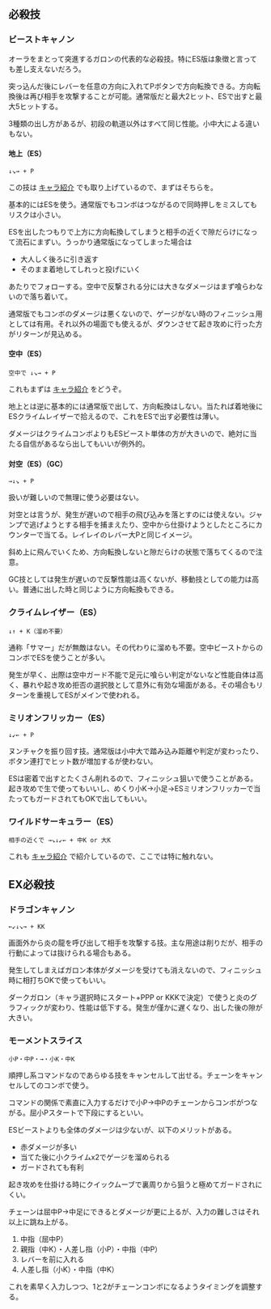 ## 必殺技

### ビーストキャノン

オーラをまとって突進するガロンの代表的な必殺技。特にES版は象徴と言っても差し支えないだろう。

突っ込んだ後にレバーを任意の方向に入れてPボタンで方向転換できる。方向転換後は再び相手を攻撃することが可能。通常版だと最大2ヒット、ESで出すと最大5ヒットする。

3種類の出し方があるが、初段の軌道以外はすべて同じ性能。小中大による違いもない。

#### 地上（ES）

```
↓↘→ + P
```

この技は [キャラ紹介](../characters/gallon) でも取り上げているので、まずはそちらを。

基本的にはESを使う。通常版でもコンボはつながるので同時押しをミスしてもリスクは小さい。

ESを出したつもりで上方に方向転換してしまうと相手の近くで隙だらけになって流石にまずい。うっかり通常版になってしまった場合は

- 大人しく後ろに引き返す
- そのまま着地してしれっと投げにいく

あたりでフォローする。空中で反撃される分には大きなダメージはまず喰らわないので落ち着いて。

通常版でもコンボのダメージは悪くないので、ゲージがない時のフィニッシュ用としては有用。それ以外の場面でも使えるが、ダウンさせて起き攻めに行った方がリターンが見込める。

#### 空中（ES）

```
空中で ↓↘→ + P
```

これもまずは [キャラ紹介](../characters/gallon) をどうぞ。

地上とは逆に基本的には通常版で出して、方向転換はしない。当たれば着地後にESクライムレイザーで拾えるので、これをESで出す必要性は薄い。

ダメージはクライムコンボよりもESビースト単体の方が大きいので、絶対に当たる自信があるなら出してもいいが例外的。

#### 対空（ES）（GC）

```
→↓↘ + P
```

扱いが難しいので無理に使う必要はない。

対空とは言うが、発生が遅いので相手の飛び込みを落とすのには使えない。ジャンプで逃げようとする相手を捕まえたり、空中から仕掛けようとしたところにカウンターで当てる。レイレイのレバー大Pと同じイメージ。

斜め上に飛んでいくため、方向転換しないと隙だらけの状態で落ちてくるので注意。

GC技としては発生が遅いので反撃性能は高くないが、移動技としての能力は高い。普通に出した時と同じように方向転換もできる。

### クライムレイザー（ES）

```
↓↑ + K（溜め不要）
```

通称「サマー」だが無敵はない。その代わりに溜めも不要。空中ビーストからのコンボでESを使うことが多い。

発生が早く、出際は空中ガード不能で足元に喰らい判定がないなど性能自体は高く、暴れや起き攻め拒否の選択肢として意外に有効な場面がある。その場合もリターンを重視してESがメインで使われる。

### ミリオンフリッカー（ES）

```
↓↙← + P
```

ヌンチャクを振り回す技。通常版は小中大で踏み込み距離や判定が変わったり、ボタン連打でヒット数が増加するが使わない。

ESは密着で出すとたくさん削れるので、フィニッシュ狙いで使うことがある。起き攻めで生で使ってもいいし、めくり小K→小足→ESミリオンフリッカーで当たってもガードされてもOKで出してもいい。

### ワイルドサーキュラー（ES）

```
相手の近くで →↘↓↙← + 中K or 大K
```

これも [キャラ紹介](../characters/gallon) で紹介しているので、ここでは特に触れない。

## EX必殺技

### ドラゴンキャノン

```
←↙↓↘→ + KK
```

画面外から炎の龍を呼び出して相手を攻撃する技。主な用途は削りだが、相手の行動によっては抜けられる場合もある。

発生してしまえばガロン本体がダメージを受けても消えないので、フィニッシュ時に相打ちOKで使ってもいい。

ダークガロン（キャラ選択時にスタート+PPP or KKKで決定）で使うと炎のグラフィックが変わり、性能は低下する。発生が僅かに遅くなり、出した後の隙が大きい。

### モーメントスライス

```
小P・中P・→・小K・中K
```

順押し系コマンドなのであらゆる技をキャンセルして出せる。チェーンをキャンセルしてのコンボで使う。

コマンドの関係で素直に入力するだけで小P→中Pのチェーンからコンボがつながる。屈小Pスタートで下段にするといい。

ESビーストよりも全体のダメージは少ないが、以下のメリットがある。

- 赤ダメージが多い
- 当てた後に小クライムx2でゲージを溜められる
- ガードされても有利

起き攻めを仕掛ける時にクイックムーブで裏周りから狙うと極めてガードされにくい。

チェーンは屈中P→中足にできるとダメージが更に上るが、入力の難しさはそれ以上に跳ね上がる。

1. 中指（屈中P）
2. 親指（中K）・人差し指（小P）・中指（中P）
3. レバーを前に入れる
4. 人差し指（小K）・中指（中K）

これを素早く入力しつつ、1と2がチェーンコンボになるようタイミングを調整する。
